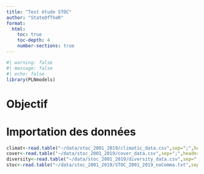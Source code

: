 ```yaml
---
title: "Test étude STOC"
author: "StateOfTheR"
format:
  html:
    toc: true
    toc-depth: 4
    number-sections: true
---
```



```r
#| warning: false
#| message: false
#| echo: false
library(PLNmodels)


```


# Objectif



# Importation des données

```r
climat<-read.table("~/data/stoc_2001_2019/climatic_data.csv",sep=";",header=TRUE)
cover<-read.table("~/data/stoc_2001_2019/cover_data.csv",sep=";",header=TRUE)
diversity<-read.table("~/data/stoc_2001_2019/diversity_data.csv",sep=";",header=TRUE)
stoc<-read.table("~/data/stoc_2001_2019/STOC_2001_2019_noComma.txt",sep="\t",header=TRUE)

```

